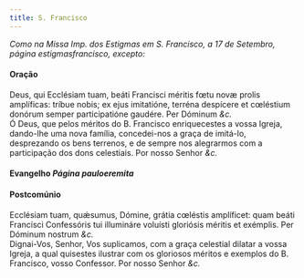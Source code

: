 ```yaml
---
title: S. Francisco
---
```


<em>
  Como na Missa Imp. dos Estigmas em S. Francisco, a 17 de Setembro, página
  estigmasfrancisco, excepto:
</em>

<h4 class="text-center">Oração</h4>
<div class="container-fluid">
  <div class="row">
    <div class="col-6 dropcaps text-justify">
      Deus, qui Ecclésiam tuam, beáti Francisci méritis fœtu novæ prolis
      amplíficas: tríbue nobis; ex ejus imitatióne, terréna despícere et
      cœléstium donórum semper participatióne gaudére. Per Dóminum <em>&c.</em>
    </div>
    <div class="col-6 dropcaps text-justify">
      Ó Deus, que pelos méritos do B. Francisco enriquecestes a vossa Igreja,
      dando-lhe uma nova família, concedei-nos a graça de imitá-lo, desprezando
      os bens terrenos, e de sempre nos alegrarmos com a participação dos dons
      celestiais. Por nosso Senhor <em>&c.</em>
    </div>
  </div>
</div>

<h4 class="text-center">
  Evangelho <em>Página pauloeremita</em>
</h4>

<h4 class="text-center">Postcomúnio</h4>
<div class="container-fluid">
  <div class="row">
    <div class="col-6 dropcaps text-justify">
      Ecclésiam tuam, quǽsumus, Dómine, grátia cœléstis amplíficet: quam beáti
      Francísci Confessóris tui illumináre voluísti gloriósis méritis et
      exémplis. Per Dóminum nostrum <em>&c.</em>
    </div>
    <div class="col-6 dropcaps text-justify">
      Dignai-Vos, Senhor, Vos suplicamos, com a graça celestial dilatar a vossa
      Igreja, a qual quisestes ilustrar com os gloriosos méritos e exemplos do
      B. Francisco, vosso Confessor. Por nosso Senhor <em>&c.</em>
    </div>
  </div>
</div>
